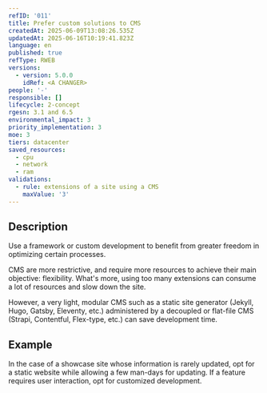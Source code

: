 ```yaml
---
refID: '011'
title: Prefer custom solutions to CMS
createdAt: 2025-06-09T13:08:26.535Z
updatedAt: 2025-06-16T10:19:41.823Z
language: en
published: true
refType: RWEB
versions:
  - version: 5.0.0
    idRef: <A CHANGER>
people: '-'
responsible: []
lifecycle: 2-concept
rgesn: 3.1 and 6.5
environmental_impact: 3
priority_implementation: 3
moe: 3
tiers: datacenter
saved_resources:
  - cpu
  - network
  - ram
validations:
  - rule: extensions of a site using a CMS
    maxValue: '3'
---
```


## Description

Use a framework or custom development to benefit from greater freedom in optimizing certain processes.

CMS are more restrictive, and require more resources to achieve their main objective: flexibility. What's more, using too many extensions can consume a lot of resources and slow down the site.

However, a very light, modular CMS such as a static site generator (Jekyll, Hugo, Gatsby, Eleventy, etc.) administered by a decoupled or flat-file CMS (Strapi, Contentful, Flex-type, etc.) can save development time.

## Example

In the case of a showcase site whose information is rarely updated, opt for a static website while allowing a few man-days for updating. If a feature requires user interaction, opt for customized development.
